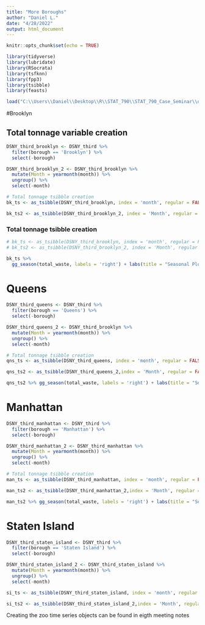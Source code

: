 ```yaml
---
title: "More Boroughs"
author: "Daniel L."
date: "4/28/2022"
output: html_document
---
```


```r
knitr::opts_chunk$set(echo = TRUE)
```

```r
library(tidyverse)
library(lubridate)
library(RSocrata)
library(tsfknn)
library(fpp3)
library(tsibble)
library(feasts)
```

```r
load("C:\\Users\\Daniel\\Desktop\\R\\STAT_790\\STAT_790_Case_Seminar\\data_prep_boroughs.Rdata")
```

#Brooklyn

## Total tonnage variable creation

```r
DSNY_third_brooklyn <- DSNY_third %>% 
  filter(borough == 'Brooklyn') %>% 
  select(-borough)

DSNY_third_brooklyn_2 <- DSNY_third_brooklyn %>%
  mutate(Month = yearmonth(month)) %>% 
  ungroup() %>% 
  select(-month)

# Total tonnage tsibble creation
bk_ts <- as_tsibble(DSNY_third_brooklyn, index = 'month', regular = FALSE)

bk_ts2 <- as_tsibble(DSNY_third_brooklyn_2, index = 'Month', regular = FALSE)
```

### Total tonnage tsibble creation

```r
# bk_ts <- as_tsibble(DSNY_third_brooklyn, index = 'month', regular = FALSE)
# bk_ts2 <- as_tsibble(DSNY_third_brooklyn_2, index = 'Month', regular = FALSE)
```

```r
bk_ts %>% 
  gg_season(total_waste, labels = 'right') + labs(title = "Seasonal Plot: Brooklyn Total Waste Collected", y = "Total Waste")
```

# Queens

```r
DSNY_third_queens <- DSNY_third %>% 
  filter(borough == 'Queens') %>% 
  select(-borough)

DSNY_third_queens_2 <- DSNY_third_brooklyn %>%
  mutate(Month = yearmonth(month)) %>% 
  ungroup() %>% 
  select(-month)

# Total tonnage tsibble creation
qns_ts <- as_tsibble(DSNY_third_queens, index = 'month', regular = FALSE)

qns_ts2 <- as_tsibble(DSNY_third_queens_2,index = 'Month', regular = FALSE)
```

```r
qns_ts2 %>% gg_season(total_waste, labels = 'right') + labs(title = "Seasonal Plot: Quees Total Waste Collected", y = "Total Waste")
```

# Manhattan

```r
DSNY_third_manhattan <- DSNY_third %>% 
  filter(borough == 'Manhattan') %>% 
  select(-borough)

DSNY_third_manhattan_2 <- DSNY_third_manhattan %>%
  mutate(Month = yearmonth(month)) %>% 
  ungroup() %>% 
  select(-month)

# Total tonnage tsibble creation
man_ts <- as_tsibble(DSNY_third_manhattan, index = 'month', regular = FALSE)

man_ts2 <- as_tsibble(DSNY_third_manhattan_2,index = 'Month', regular = FALSE)
```

```r
man_ts2 %>% gg_season(total_waste, labels = 'right') + labs(title = "Seasonal Plot: Manhattan Total Waste Collected", y = "Total Waste")
```

# Staten Island

```r
DSNY_third_staten_island <- DSNY_third %>% 
  filter(borough == 'Staten Island') %>% 
  select(-borough)

DSNY_third_staten_island_2 <- DSNY_third_staten_island %>%
  mutate(Month = yearmonth(month)) %>% 
  ungroup() %>% 
  select(-month)

si_ts <- as_tsibble(DSNY_third_staten_island, index = 'month', regular = FALSE)

si_ts2 <- as_tsibble(DSNY_third_staten_island_2,index = 'Month', regular = FALSE)
```

Creating the zoo time series objects can be found in eigth meeting notes